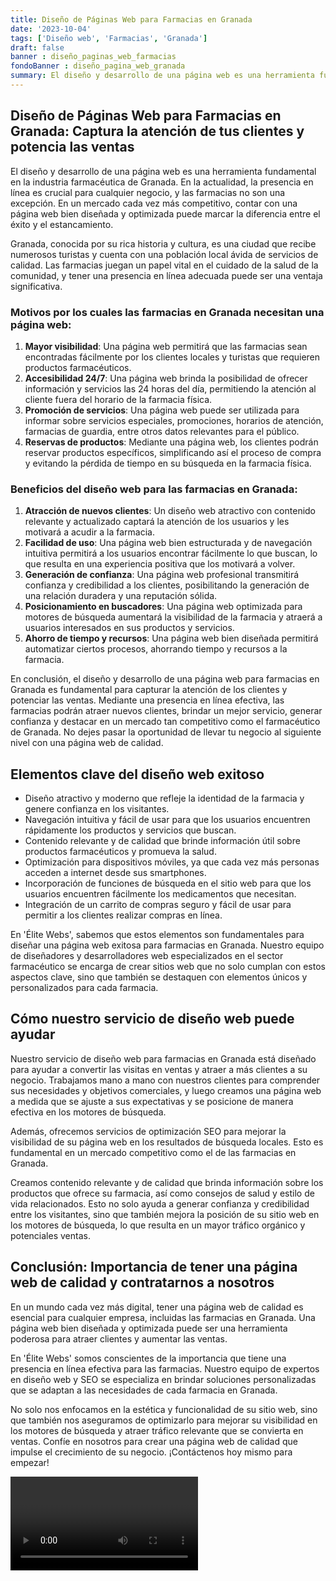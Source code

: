 ```yaml
---
title: Diseño de Páginas Web para Farmacias en Granada
date: '2023-10-04'
tags: ['Diseño web', 'Farmacias', 'Granada']
draft: false
banner : diseño_paginas_web_farmacias
fondoBanner : diseño_pagina_web_granada
summary: El diseño y desarrollo de una página web es una herramienta fundamental en la industria farmacéutica de Granada. En la actualidad, la presencia en línea es crucial para cualquier negocio, y las farmacias no son una excepción. En un mercado cada vez más competitivo, contar con una página web bien diseñada y optimizada puede marcar la diferencia entre el éxito y el estancamiento.
---
```


## Diseño de Páginas Web para Farmacias en Granada: Captura la atención de tus clientes y potencia las ventas

El diseño y desarrollo de una página web es una herramienta fundamental en la industria farmacéutica de Granada. En la actualidad, la presencia en línea es crucial para cualquier negocio, y las farmacias no son una excepción. En un mercado cada vez más competitivo, contar con una página web bien diseñada y optimizada puede marcar la diferencia entre el éxito y el estancamiento.

Granada, conocida por su rica historia y cultura, es una ciudad que recibe numerosos turistas y cuenta con una población local ávida de servicios de calidad. Las farmacias juegan un papel vital en el cuidado de la salud de la comunidad, y tener una presencia en línea adecuada puede ser una ventaja significativa.

### Motivos por los cuales las farmacias en Granada necesitan una página web:

1. **Mayor visibilidad**: Una página web permitirá que las farmacias sean encontradas fácilmente por los clientes locales y turistas que requieren productos farmacéuticos. 
2. **Accesibilidad 24/7**: Una página web brinda la posibilidad de ofrecer información y servicios las 24 horas del día, permitiendo la atención al cliente fuera del horario de la farmacia física.
3. **Promoción de servicios**: Una página web puede ser utilizada para informar sobre servicios especiales, promociones, horarios de atención, farmacias de guardia, entre otros datos relevantes para el público.
4. **Reservas de productos**: Mediante una página web, los clientes podrán reservar productos específicos, simplificando así el proceso de compra y evitando la pérdida de tiempo en su búsqueda en la farmacia física.

### Beneficios del diseño web para las farmacias en Granada:

1. **Atracción de nuevos clientes**: Un diseño web atractivo con contenido relevante y actualizado captará la atención de los usuarios y les motivará a acudir a la farmacia.
2. **Facilidad de uso**: Una página web bien estructurada y de navegación intuitiva permitirá a los usuarios encontrar fácilmente lo que buscan, lo que resulta en una experiencia positiva que los motivará a volver.
3. **Generación de confianza**: Una página web profesional transmitirá confianza y credibilidad a los clientes, posibilitando la generación de una relación duradera y una reputación sólida.
4. **Posicionamiento en buscadores**: Una página web optimizada para motores de búsqueda aumentará la visibilidad de la farmacia y atraerá a usuarios interesados en sus productos y servicios.
5. **Ahorro de tiempo y recursos**: Una página web bien diseñada permitirá automatizar ciertos procesos, ahorrando tiempo y recursos a la farmacia.

En conclusión, el diseño y desarrollo de una página web para farmacias en Granada es fundamental para capturar la atención de los clientes y potenciar las ventas. Mediante una presencia en línea efectiva, las farmacias podrán atraer nuevos clientes, brindar un mejor servicio, generar confianza y destacar en un mercado tan competitivo como el farmacéutico de Granada. No dejes pasar la oportunidad de llevar tu negocio al siguiente nivel con una página web de calidad.

<GifSeo />

<Cta />

## Elementos clave del diseño web exitoso

- Diseño atractivo y moderno que refleje la identidad de la farmacia y genere confianza en los visitantes.
- Navegación intuitiva y fácil de usar para que los usuarios encuentren rápidamente los productos y servicios que buscan.
- Contenido relevante y de calidad que brinde información útil sobre productos farmacéuticos y promueva la salud.
- Optimización para dispositivos móviles, ya que cada vez más personas acceden a internet desde sus smartphones.
- Incorporación de funciones de búsqueda en el sitio web para que los usuarios encuentren fácilmente los medicamentos que necesitan.
- Integración de un carrito de compras seguro y fácil de usar para permitir a los clientes realizar compras en línea.

En 'Élite Webs', sabemos que estos elementos son fundamentales para diseñar una página web exitosa para farmacias en Granada. Nuestro equipo de diseñadores y desarrolladores web especializados en el sector farmacéutico se encarga de crear sitios web que no solo cumplan con estos aspectos clave, sino que también se destaquen con elementos únicos y personalizados para cada farmacia.

## Cómo nuestro servicio de diseño web puede ayudar

Nuestro servicio de diseño web para farmacias en Granada está diseñado para ayudar a convertir las visitas en ventas y atraer a más clientes a su negocio. Trabajamos mano a mano con nuestros clientes para comprender sus necesidades y objetivos comerciales, y luego creamos una página web a medida que se ajuste a sus expectativas y se posicione de manera efectiva en los motores de búsqueda.

Además, ofrecemos servicios de optimización SEO para mejorar la visibilidad de su página web en los resultados de búsqueda locales. Esto es fundamental en un mercado competitivo como el de las farmacias en Granada.

Creamos contenido relevante y de calidad que brinda información sobre los productos que ofrece su farmacia, así como consejos de salud y estilo de vida relacionados. Esto no solo ayuda a generar confianza y credibilidad entre los visitantes, sino que también mejora la posición de su sitio web en los motores de búsqueda, lo que resulta en un mayor tráfico orgánico y potenciales ventas.

## Conclusión: Importancia de tener una página web de calidad y contratarnos a nosotros

En un mundo cada vez más digital, tener una página web de calidad es esencial para cualquier empresa, incluidas las farmacias en Granada. Una página web bien diseñada y optimizada puede ser una herramienta poderosa para atraer clientes y aumentar las ventas.

En 'Élite Webs' somos conscientes de la importancia que tiene una presencia en línea efectiva para las farmacias. Nuestro equipo de expertos en diseño web y SEO se especializa en brindar soluciones personalizadas que se adaptan a las necesidades de cada farmacia en Granada.

No solo nos enfocamos en la estética y funcionalidad de su sitio web, sino que también nos aseguramos de optimizarlo para mejorar su visibilidad en los motores de búsqueda y atraer tráfico relevante que se convierta en ventas. Confíe en nosotros para crear una página web de calidad que impulse el crecimiento de su negocio. ¡Contáctenos hoy mismo para empezar!

<Video />

<CtaBot job='Farmacias' city='Granada'/>

<Gmaps query='Granada+españa+maps' />